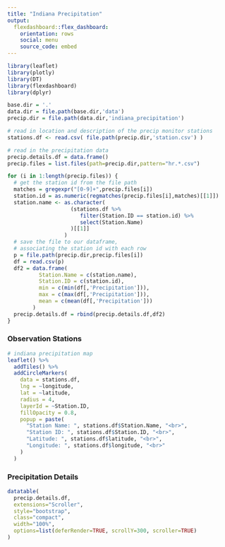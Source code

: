 ```yaml
---
title: "Indiana Precipitation"
output: 
  flexdashboard::flex_dashboard:
    orientation: rows
    social: menu
    source_code: embed
---
```


```r
library(leaflet)
library(plotly)
library(DT)
library(flexdashboard)
library(dplyr)

base.dir = '.'
data.dir = file.path(base.dir,'data')
precip.dir = file.path(data.dir,'indiana_precipitation')

# read in location and description of the precip monitor stations
stations.df <- read.csv( file.path(precip.dir,'station.csv') )

# read in the precipitation data
precip.details.df = data.frame()
precip.files = list.files(path=precip.dir,pattern="hr.*.csv")

for (i in 1:length(precip.files)) {
  # get the station id from the file path
  matches = gregexpr("[0-9]+",precip.files[i])
  station.id = as.numeric(regmatches(precip.files[i],matches)[[1]])
  station.name <- as.character(
                    (stations.df %>%
                       filter(Station.ID == station.id) %>%
                       select(Station.Name)
                    )[[1]]
                  )
  # save the file to our dataframe,
  # associating the station id with each row
  p = file.path(precip.dir,precip.files[i])
  df = read.csv(p)
  df2 = data.frame(
          Station.Name = c(station.name),
          Station.ID = c(station.id),
          min = c(min(df[,'Precipitation'])),
          max = c(max(df[,'Precipitation'])),
          mean = c(mean(df[,'Precipitation']))
        )
  precip.details.df = rbind(precip.details.df,df2)
}

```

### Observation Stations {data-width=650}

```r
# indiana precipitation map
leaflet() %>%
  addTiles() %>%
  addCircleMarkers(
    data = stations.df,
    lng = ~longitude,
    lat = ~latitude,
    radius = 4,
    layerId = ~Station.ID,
    fillOpacity = 0.8,
    popup = paste(
      "Station Name: ", stations.df$Station.Name, "<br>",
      "Station ID: ", stations.df$Station.ID, "<br>",
      "Latitude: ", stations.df$latitude, "<br>",
      "Longitude: ", stations.df$longitude, "<br>"
    )
  )
```

### Precipitation Details {data-width=350}

```r
datatable(
  precip.details.df,
  extensions="Scroller",
  style="bootstrap",
  class="compact",
  width="100%",
  options=list(deferRender=TRUE, scrollY=300, scroller=TRUE)
)
```

